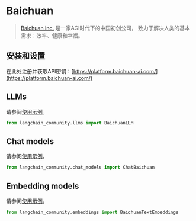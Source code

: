 # Baichuan

>[Baichuan Inc.](https://www.baichuan-ai.com/) 是一家AGI时代下的中国初创公司，
>致力于解决人类的基本需求：效率、健康和幸福。


## 安装和设置

在此处注册并获取API密钥：[https://platform.baichuan-ai.com/](https://platform.baichuan-ai.com/)

## LLMs

请参阅[使用示例](/docs/integrations/llms/baichuan)。

```python
from langchain_community.llms import BaichuanLLM
```

## Chat models

请参阅[使用示例](/docs/integrations/chat/baichuan)。

```python
from langchain_community.chat_models import ChatBaichuan
```

## Embedding models

请参阅[使用示例](/docs/integrations/text_embedding/baichuan)。

```python
from langchain_community.embeddings import BaichuanTextEmbeddings
```